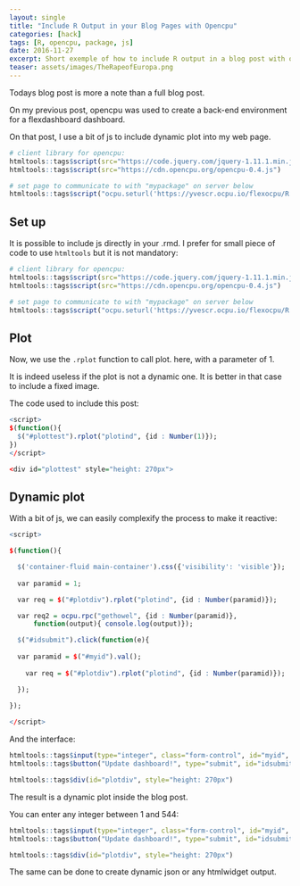 ```yaml
---
layout: single
title: "Include R Output in your Blog Pages with Opencpu"
categories: [hack]
tags: [R, opencpu, package, js]
date: 2016-11-27
excerpt: Short exemple of how to include R output in a blog post with opencpu
teaser: assets/images/TheRapeofEuropa.png
---
```


Todays blog post is more a note than a full blog post.

On my previous post, opencpu was used to create a back-end environment for a flexdashboard dashboard.

On that post, I use a bit of js to include dynamic plot into my web page.

```r
# client library for opencpu:
htmltools::tags$script(src="https://code.jquery.com/jquery-1.11.1.min.js")
htmltools::tags$script(src="https://cdn.opencpu.org/opencpu-0.4.js")

# set page to communicate to with "mypackage" on server below
htmltools::tags$script("ocpu.seturl('https://yvescr.ocpu.io/flexocpu/R')")
```

## Set up

It is possible to include js directly in your .rmd. I prefer for small piece of code to use `htmltools` but it is not mandatory:

```r
# client library for opencpu:
htmltools::tags$script(src="https://code.jquery.com/jquery-1.11.1.min.js")
htmltools::tags$script(src="https://cdn.opencpu.org/opencpu-0.4.js")

# set page to communicate to with "mypackage" on server below
htmltools::tags$script("ocpu.seturl('https://yvescr.ocpu.io/flexocpu/R')")
```

## Plot 

Now, we use the `.rplot` function to call plot. here, with a parameter of 1.

It is indeed useless if the plot is not a dynamic one. It is better in that case to include a fixed image.

The code used to include this post:

```r
<script>
$(function(){ 
  $("#plottest").rplot("plotind", {id : Number(1)});
})
</script>

<div id="plottest" style="height: 270px"> 
```

<script>
$(function(){ 
  $("#plottest").rplot("plotind", {id : Number(1)});
})
</script>

<div id="plottest" style="height: 270px"> 

## Dynamic plot

With a bit of js, we can easily complexify the process to make it reactive:

```r

<script> 

$(function(){

  $('container-fluid main-container').css({'visibility': 'visible'});
  
  var paramid = 1;

  var req = $("#plotdiv").rplot("plotind", {id : Number(paramid)});

  var req2 = ocpu.rpc("gethowel", {id : Number(paramid)},
      function(output){ console.log(output)});

  $("#idsubmit").click(function(e){
  
  var paramid = $("#myid").val();
  
    var req = $("#plotdiv").rplot("plotind", {id : Number(paramid)});

  });

});
  
</script>

```

And the interface:

```r
htmltools::tags$input(type="integer", class="form-control", id="myid", value="1", style = "width: 90%;")
htmltools::tags$button("Update dashboard!", type="submit", id="idsubmit", class="btn btn-default")
```

```r
htmltools::tags$div(id="plotdiv", style="height: 270px")
```


<script> 

$(function(){

  $('container-fluid main-container').css({'visibility': 'visible'});
  
  var paramid = 1;

  var req = $("#plotdiv").rplot("plotind", {id : Number(paramid)});

  var req2 = ocpu.rpc("gethowel", {id : Number(paramid)},
      function(output){ console.log(output)});

  $("#idsubmit").click(function(e){
  
  var paramid = $("#myid").val();
  
    var req = $("#plotdiv").rplot("plotind", {id : Number(paramid)});

  });

});
  
</script>

The result is a dynamic plot inside the blog post.

You can enter any integer between 1 and 544:

```r
htmltools::tags$input(type="integer", class="form-control", id="myid", value="1", style = "width: 90%;")
htmltools::tags$button("Update dashboard!", type="submit", id="idsubmit", class="btn btn-default")
```

```r
htmltools::tags$div(id="plotdiv", style="height: 270px")
```

The same can be done to create dynamic json or any htmlwidget output.
